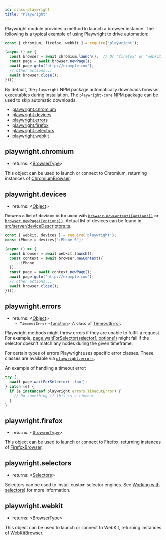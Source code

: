 ```yaml
---
id: class-playwright
title: "Playwright"
---
```



Playwright module provides a method to launch a browser instance.
The following is a typical example of using Playwright to drive automation:
```js
const { chromium, firefox, webkit } = require('playwright');

(async () => {
  const browser = await chromium.launch();  // Or 'firefox' or 'webkit'.
  const page = await browser.newPage();
  await page.goto('http://example.com');
  // other actions...
  await browser.close();
})();
```

By default, the `playwright` NPM package automatically downloads browser executables during installation. The `playwright-core` NPM package can be used to skip automatic downloads.

<!-- GEN:toc -->
- [playwright.chromium](api/class-playwright.mdx#playwrightchromium)
- [playwright.devices](api/class-playwright.mdx#playwrightdevices)
- [playwright.errors](api/class-playwright.mdx#playwrighterrors)
- [playwright.firefox](api/class-playwright.mdx#playwrightfirefox)
- [playwright.selectors](api/class-playwright.mdx#playwrightselectors)
- [playwright.webkit](api/class-playwright.mdx#playwrightwebkit)
<!-- GEN:stop -->

## playwright.chromium
- returns: <[BrowserType]>

This object can be used to launch or connect to Chromium, returning instances of [ChromiumBrowser].

## playwright.devices
- returns: <[Object]>

Returns a list of devices to be used with [`browser.newContext([options])`](api/class-browser.mdx#browsernewcontextoptions) or [`browser.newPage([options])`](api/class-browser.mdx#browsernewpageoptions). Actual list of devices can be found in [src/server/deviceDescriptors.ts](https://github.com/Microsoft/playwright/blob/master/src/server/deviceDescriptors.ts).

```js
const { webkit, devices } = require('playwright');
const iPhone = devices['iPhone 6'];

(async () => {
  const browser = await webkit.launch();
  const context = await browser.newContext({
    ...iPhone
  });
  const page = await context.newPage();
  await page.goto('http://example.com');
  // other actions...
  await browser.close();
})();
```

## playwright.errors
- returns: <[Object]>
  - `TimeoutError` <[function]> A class of [TimeoutError].

Playwright methods might throw errors if they are unable to fulfill a request. For example, [page.waitForSelector(selector[, options])](api/class-page.mdx#pagewaitforselectorselector-options)
might fail if the selector doesn't match any nodes during the given timeframe.

For certain types of errors Playwright uses specific error classes.
These classes are available via [`playwright.errors`](#playwrighterrors).

An example of handling a timeout error:
```js
try {
  await page.waitForSelector('.foo');
} catch (e) {
  if (e instanceof playwright.errors.TimeoutError) {
    // Do something if this is a timeout.
  }
}
```

## playwright.firefox
- returns: <[BrowserType]>

This object can be used to launch or connect to Firefox, returning instances of [FirefoxBrowser].

## playwright.selectors
- returns: <[Selectors]>

Selectors can be used to install custom selector engines. See [Working with selectors](/api/working-with-selectors.mdx)) for more information.

## playwright.webkit
- returns: <[BrowserType]>

This object can be used to launch or connect to WebKit, returning instances of [WebKitBrowser].




[AXNode]: api/class-accessibility.mdx#accessibilitysnapshotoptions "AXNode"
[Accessibility]: api/class-accessibility.mdx#class-accessibility "Accessibility"
[Array]: https://developer.mozilla.org/en-US/docs/Web/JavaScript/Reference/Global_Objects/Array "Array"
[BrowserServer]: api/class-browser.mdx#class-browserserver  "BrowserServer"
[BrowserContext]: api/class-browsercontext.mdx#class-browsercontext  "BrowserContext"
[BrowserType]: api/class-browsertype.mdx#class-browsertype "BrowserType"
[Browser]: api/class-browser.mdx  "Browser"
[Buffer]: https://nodejs.org/api/buffer.htmlapi.mdx#buffer_class_buffer "Buffer"
[ChildProcess]: https://nodejs.org/api/child_process.html "ChildProcess"
[ChromiumBrowser]: api/class-chromiumbrowser.mdx#class-chromiumbrowser "ChromiumBrowser"
[ChromiumBrowserContext]: api/class-chromiumbrowsercontext.mdx#class-chromiumbrowsercontext "ChromiumBrowserContext"
[ChromiumCoverage]: api/class-chromiumcoverage.mdx#class-chromiumcoverage "ChromiumCoverage"
[CDPSession]: api/class-cdpsession.mdx#class-cdpsession  "CDPSession"
[ConsoleMessage]: api/class-consolemessage.mdx#class-consolemessage "ConsoleMessage"
[Dialog]: api/class-dialog.mdx#class-dialog "Dialog"
[Download]: api/class-download.mdx#class-download "Download"
[ElementHandle]: api/class-elementhandle.mdx#class-elementhandle "ElementHandle"
[Element]: https://developer.mozilla.org/en-US/docs/Web/API/element "Element"
[Error]: https://nodejs.org/api/errors.htmlapi.mdx#errors_class_error "Error"
[EvaluationArgument]: api/evaluationargument.mdx#evaluationargument "Evaluation Argument"
[File]: https://developer.mozilla.org/en-US/docs/Web/API/File "File"
[FileChooser]: api/class-filechooser.mdx#class-filechooser "FileChooser"
[FirefoxBrowser]: api/class-firefoxbrowser.mdx#class-firefoxbrowser "FirefoxBrowser"
[Frame]: api/class-frame.mdx#class-frame "Frame"
[JSHandle]: api/class-jshandle.mdx#class-jshandle "JSHandle"
[Keyboard]: api/class-keyboard.mdx#class-keyboard "Keyboard"
[Logger]: api/class-logger.mdx#class-logger "Logger"
[Map]: https://developer.mozilla.org/en-US/docs/Web/JavaScript/Reference/Global_Objects/Map "Map"
[Mouse]: api/class-mouse.mdx#class-mouse "Mouse"
[Object]: https://developer.mozilla.org/en-US/docs/Web/JavaScript/Reference/Global_Objects/Object "Object"
[Page]: api/class-page.mdx#class-page "Page"
[Playwright]: api/class-playwright.mdx "Playwright"
[Promise]: https://developer.mozilla.org/en-US/docs/Web/JavaScript/Reference/Global_Objects/Promise "Promise"
[RegExp]: https://developer.mozilla.org/en-US/docs/Web/JavaScript/Reference/Global_Objects/RegExp
[Request]: api/class-request.mdx#class-request  "Request"
[Response]: api/class-response.mdx#class-response  "Response"
[Route]: api/class-route.mdx#class-route  "Route"
[Selectors]: api/class-selectors.mdx#class-selectors  "Selectors"
[Serializable]: https://developer.mozilla.org/en-US/docs/Web/JavaScript/Reference/Global_Objects/JSON/stringifyapi.mdx#Description "Serializable"
[TimeoutError]: api/class-timeouterror.mdx#class-timeouterror "TimeoutError"
[UIEvent.detail]: https://developer.mozilla.org/en-US/docs/Web/API/UIEvent/detail "UIEvent.detail"
[URL]: https://nodejs.org/api/url.html
[USKeyboardLayout]: ../src/usKeyboardLayout.ts "USKeyboardLayout"
[UnixTime]: https://en.wikipedia.org/wiki/Unix_time "Unix Time"
[WebKitBrowser]: api/class-webkitbrowser.mdx#class-webkitbrowser "WebKitBrowser"
[Worker]: api/class-worker.mdx#class-worker "Worker"
[boolean]: https://developer.mozilla.org/en-US/docs/Web/JavaScript/Data_structuresapi.mdx#Boolean_type "Boolean"
[function]: https://developer.mozilla.org/en-US/docs/Web/JavaScript/Reference/Global_Objects/Function "Function"
[iterator]: https://developer.mozilla.org/en-US/docs/Web/JavaScript/Reference/Iteration_protocols "Iterator"
[null]: https://developer.mozilla.org/en-US/docs/Web/JavaScript/Reference/Global_Objects/null
[number]: https://developer.mozilla.org/en-US/docs/Web/JavaScript/Data_structuresapi.mdx#Number_type "Number"
[origin]: https://developer.mozilla.org/en-US/docs/Glossary/Origin "Origin"
[selector]: https://developer.mozilla.org/en-US/docs/Web/CSS/CSS_Selectors "selector"
[Readable]: https://nodejs.org/api/stream.htmlapi.mdx#stream_class_stream_readable "Readable"
[string]: https://developer.mozilla.org/en-US/docs/Web/JavaScript/Data_structuresapi.mdx#String_type "String"
[xpath]: https://developer.mozilla.org/en-US/docs/Web/XPath "xpath"
